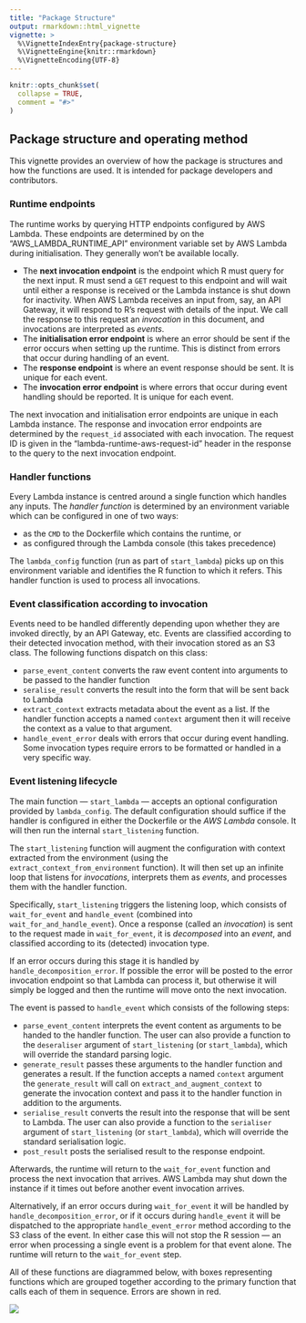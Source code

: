 ```yaml
---
title: "Package Structure"
output: rmarkdown::html_vignette
vignette: >
  %\VignetteIndexEntry{package-structure}
  %\VignetteEngine{knitr::rmarkdown}
  %\VignetteEncoding{UTF-8}
---
```


```r
knitr::opts_chunk$set(
  collapse = TRUE,
  comment = "#>"
)
```

## Package structure and operating method

This vignette provides an overview of how the package is structures and how the
functions are used. It is intended for package developers and contributors.

### Runtime endpoints

The runtime works by querying HTTP endpoints configured by AWS Lambda.
These endpoints are determined by on the "AWS_LAMBDA_RUNTIME_API" environment
variable set by AWS Lambda during initialisation. They generally won't be
available locally.

* The **next invocation endpoint** is the endpoint which R must query for
  the next input. R must send a `GET` request to this endpoint and will wait
  until either a response is received or the Lambda instance is shut down for
  inactivity. When AWS Lambda receives an input from, say, an API Gateway, it
  will respond to R's request with details of the input. We call the response to
  this request an _invocation_ in this document, and invocations are interpreted
  as _events_.
* The **initialisation error endpoint** is where an error should be sent if
  the error occurs when setting up the runtime. This is distinct from errors 
  that occur during handling of an event.
* The **response endpoint** is where an event response should be sent. It is
  unique for each event.
* The **invocation error endpoint** is where errors that occur during event
  handling should be reported. It is unique for each event.

The next invocation and initialisation error endpoints are unique in each Lambda 
instance. The response and invocation error endpoints are determined by the
`request_id` associated with each invocation. The request ID is given in the
"lambda-runtime-aws-request-id" header in the response to the query to the
next invocation endpoint.

### Handler functions

Every Lambda instance is centred around a single function which handles any
inputs. The _handler function_ is determined by an environment variable which
can be configured in one of two ways:

* as the `CMD` to the Dockerfile which contains the runtime, or
* as configured through the Lambda console (this takes precedence)

The `lambda_config` function (run as part of `start_lambda`) picks up on this
environment variable and identifies the R function to which it refers. This
handler function is used to process all invocations.

### Event classification according to invocation

Events need to be handled differently depending upon whether they are invoked
directly, by an API Gateway, etc. Events are classified according to their
detected invocation method, with their invocation stored as an S3 class. The
following functions dispatch on this class:

* `parse_event_content` converts the raw event content into arguments to be
  passed to the handler function
* `seralise_result` converts the result into the form that will be sent back to
  Lambda
* `extract_context` extracts metadata about the event as a list. If the handler
  function accepts a named `context` argument then it will receive the context
  as a value to that argument.
* `handle_event_error` deals with errors that occur during event handling. Some 
  invocation types require errors to be formatted or handled in a very specific
  way.

### Event listening lifecycle

The main function --- `start_lambda` --- accepts an optional configuration
provided by `lambda_config`. The default configuration should suffice if the
handler is configured in either the Dockerfile or the _AWS Lambda_ console. It
will then run the internal `start_listening` function.

The `start_listening` function will augment the configuration with context
extracted from the environment (using the `extract_context_from_environment`
function). It will then set up an infinite loop that listens for _invocations_, interprets them as _events_, and processes them with the handler function. 

Specifically, `start_listening` triggers the listening loop, which consists of
`wait_for_event` and `handle_event` (combined into `wait_for_and_handle_event`).
Once a response (called an _invocation_) is sent to the request made in 
`wait_for_event`, it is _decomposed_ into an _event_, and classified according
to its (detected) invocation type.

If an error occurs during this stage it is handled by
`handle_decomposition_error`. If possible the error will be posted to the error invocation endpoint so that Lambda can process it, but otherwise it will simply
be logged and then the runtime will move onto the next invocation.

The event is passed to `handle_event` which consists of the following steps:

* `parse_event_content` interprets the event content as arguments to be handed
  to the handler function. The user can also provide a function to the
  `deseraliser` argument of `start_listening` (or `start_lambda`), which will
  override the standard parsing logic.
* `generate_result` passes these arguments to the handler function and generates
  a result. If the function accepts a named `context` argument the
  `generate_result` will call on `extract_and_augment_context` to generate the
  invocation context and pass it to the handler function in addition to the
  arguments.
* `serialise_result` converts the result into the response that will be sent to
  Lambda. The user can also provide a function to the `serialiser` argument of
  `start_listening` (or `start_lambda`), which will override the standard
  serialisation logic.
* `post_result` posts the serialised result to the response endpoint.

Afterwards, the runtime will return to the `wait_for_event` function and process
the next invocation that arrives. AWS Lambda may shut down the instance if it
times out before another event invocation arrives.

Alternatively, if an error occurs during `wait_for_event` it will be handled
by `handle_decomposition_error`, or if it occurs during `handle_event` it will
be dispatched to the appropriate `handle_event_error` method according to the S3
class of the event. In either case this will not stop the R session --- an error
when processing a single event is a problem for that event alone. The runtime
will return to the `wait_for_event` step.

All of these functions are diagrammed below, with boxes representing functions
which are grouped together according to the primary function that calls each
of them in sequence. Errors are shown in red.

![](start-listening.drawio.svg)
